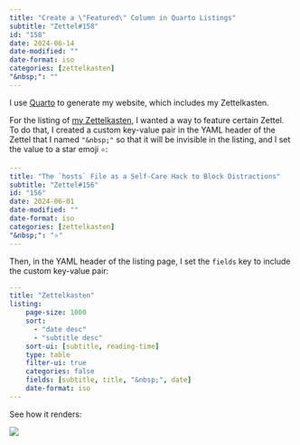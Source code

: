 ```yaml
---
title: "Create a \"Featured\" Column in Quarto Listings"
subtitle: "Zettel#158"
id: "158"
date: 2024-06-14
date-modified: ""
date-format: iso
categories: [zettelkasten]
"&nbsp;": ""
---
```

I use [Quarto](https://quarto.org) to generate my website, which includes my Zettelkasten.

For the listing of [my Zettelkasten](https://sderev.com/zettel), I wanted a way to feature certain Zettel. To do that, I created a custom key-value pair in the YAML header of the Zettel that I named `"&nbsp;"` so that it will be invisible in the listing, and I set the value to a star emoji `⭐`:

```yaml
---
title: "The `hosts` File as a Self-Care Hack to Block Distractions"
subtitle: "Zettel#156"
id: "156"
date: 2024-06-01
date-modified: ""
date-format: iso
categories: [zettelkasten]
"&nbsp;": "⭐"
---
```

Then, in the YAML header of the listing page, I set the `fields` key to include the custom key-value pair:

```yaml
---
title: "Zettelkasten"
listing:
    page-size: 1000
    sort: 
      - "date desc"
      - "subtitle desc"
    sort-ui: [subtitle, reading-time]
    type: table
    filter-ui: true
    categories: false
    fields: [subtitle, title, "&nbsp;", date]
    date-format: iso
---
```

See how it renders:

![](/zettel/assets/images/screenshot_2024-06-14T06:10:16_0.png)
